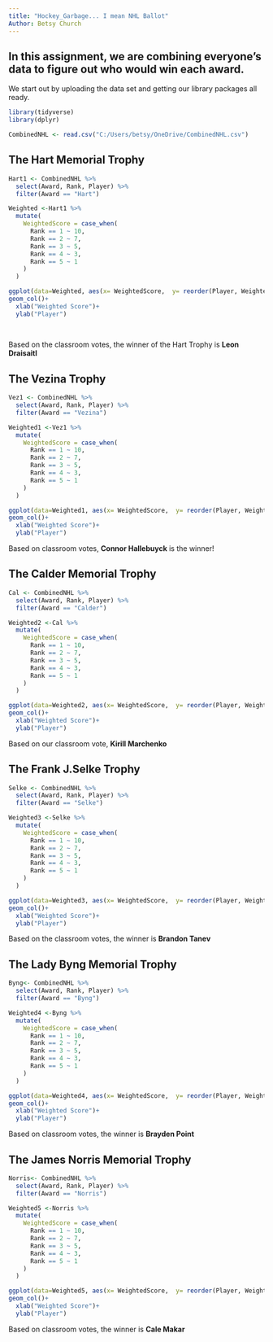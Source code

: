 ```yaml
---
title: "Hockey_Garbage... I mean NHL Ballot"
Author: Betsy Church
---
```


## In this assignment, we are combining everyone's data to figure out who would win each award.

We start out by uploading the data set and getting our library packages all ready.

```r
library(tidyverse)
library(dplyr)

CombinedNHL <- read.csv("C:/Users/betsy/OneDrive/CombinedNHL.csv")

```

## The Hart Memorial Trophy

```r

Hart1 <- CombinedNHL %>%
  select(Award, Rank, Player) %>%
  filter(Award == "Hart")

Weighted <-Hart1 %>%
  mutate(
    WeightedScore = case_when(
      Rank == 1 ~ 10,
      Rank == 2 ~ 7,
      Rank == 3 ~ 5,
      Rank == 4 ~ 3,
      Rank == 5 ~ 1
    )
  )

ggplot(data=Weighted, aes(x= WeightedScore,  y= reorder(Player, WeightedScore)))+
geom_col()+
  xlab("Weighted Score")+
  ylab("Player")
  
       

```

Based on the classroom votes, the winner of the Hart Trophy is **Leon Draisaitl**

## The Vezina Trophy
```r
Vez1 <- CombinedNHL %>%
  select(Award, Rank, Player) %>%
  filter(Award == "Vezina")

Weighted1 <-Vez1 %>%
  mutate(
    WeightedScore = case_when(
      Rank == 1 ~ 10,
      Rank == 2 ~ 7,
      Rank == 3 ~ 5,
      Rank == 4 ~ 3,
      Rank == 5 ~ 1
    )
  )

ggplot(data=Weighted1, aes(x= WeightedScore,  y= reorder(Player, WeightedScore)))+
geom_col()+
  xlab("Weighted Score")+
  ylab("Player")


```
Based on classroom votes, **Connor Hallebuyck** is the winner!


## The Calder Memorial Trophy
```r
Cal <- CombinedNHL %>%
  select(Award, Rank, Player) %>%
  filter(Award == "Calder")

Weighted2 <-Cal %>%
  mutate(
    WeightedScore = case_when(
      Rank == 1 ~ 10,
      Rank == 2 ~ 7,
      Rank == 3 ~ 5,
      Rank == 4 ~ 3,
      Rank == 5 ~ 1
    )
  )

ggplot(data=Weighted2, aes(x= WeightedScore,  y= reorder(Player, WeightedScore)))+
geom_col()+
  xlab("Weighted Score")+
  ylab("Player")


```
Based on our classroom vote, **Kirill Marchenko**

## The Frank J.Selke Trophy
```r
Selke <- CombinedNHL %>%
  select(Award, Rank, Player) %>%
  filter(Award == "Selke")

Weighted3 <-Selke %>%
  mutate(
    WeightedScore = case_when(
      Rank == 1 ~ 10,
      Rank == 2 ~ 7,
      Rank == 3 ~ 5,
      Rank == 4 ~ 3,
      Rank == 5 ~ 1
    )
  )

ggplot(data=Weighted3, aes(x= WeightedScore,  y= reorder(Player, WeightedScore)))+
geom_col()+
  xlab("Weighted Score")+
  ylab("Player")
```
Based on the classroom votes, the winner is **Brandon Tanev**

## The Lady Byng Memorial Trophy

```r
Byng<- CombinedNHL %>%
  select(Award, Rank, Player) %>%
  filter(Award == "Byng")

Weighted4 <-Byng %>%
  mutate(
    WeightedScore = case_when(
      Rank == 1 ~ 10,
      Rank == 2 ~ 7,
      Rank == 3 ~ 5,
      Rank == 4 ~ 3,
      Rank == 5 ~ 1
    )
  )

ggplot(data=Weighted4, aes(x= WeightedScore,  y= reorder(Player, WeightedScore)))+
geom_col()+
  xlab("Weighted Score")+
  ylab("Player")

```
Based on classroom votes, the winner is **Brayden Point**

## The James Norris Memorial Trophy

```r

Norris<- CombinedNHL %>%
  select(Award, Rank, Player) %>%
  filter(Award == "Norris")

Weighted5 <-Norris %>%
  mutate(
    WeightedScore = case_when(
      Rank == 1 ~ 10,
      Rank == 2 ~ 7,
      Rank == 3 ~ 5,
      Rank == 4 ~ 3,
      Rank == 5 ~ 1
    )
  )

ggplot(data=Weighted5, aes(x= WeightedScore,  y= reorder(Player, WeightedScore)))+
geom_col()+
  xlab("Weighted Score")+
  ylab("Player")


```
Based on classroom votes, the winner is **Cale Makar**